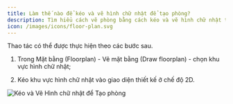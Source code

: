 ```yaml
---
title: Làm thế nào để kéo và vẽ hình chữ nhật để tạo phòng?
description: Tìm hiểu cách vẽ phòng bằng cách kéo và vẽ hình chữ nhật trong AiHouse bằng công cụ Mặt bằng (Floorplan).
icon: /images/icons/floor-plan.svg
---
```


Thao tác có thể được thực hiện theo các bước sau.

1.  Trong Mặt bằng (Floorplan) - Vẽ mặt bằng (Draw floorplan) - chọn khu vực hình chữ nhật;

2.  Kéo khu vực hình chữ nhật vào giao diện thiết kế ở chế độ 2D.

![Kéo và Vẽ Hình chữ nhật để Tạo phòng](https://ai-study1.3vjia.com/aihouse-web/b5caaa53-8e9e-41bf-9468-d4ed0f3f8af6.png)
